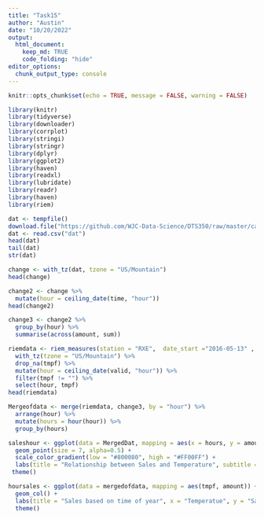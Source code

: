 ```yaml
---
title: "Task15"
author: "Austin"
date: "10/20/2022"
output: 
  html_document:
    keep_md: TRUE
    code_folding: "hide"
editor_options: 
  chunk_output_type: console
---
```

```r
knitr::opts_chunk$set(echo = TRUE, message = FALSE, warning = FALSE)
```


```r
library(knitr)
library(tidyverse)
library(downloader)
library(corrplot)
library(stringi)
library(stringr)
library(dplyr)
library(ggplot2)
library(haven)
library(readxl)
library(lubridate)
library(readr) 
library(haven)
library(riem)
```

```r
dat <- tempfile()
download.file("https://github.com/WJC-Data-Science/DTS350/raw/master/carwash.csv", "dat")
dat <- read.csv("dat")
head(dat)
tail(dat)
str(dat)
```

```r
change <- with_tz(dat, tzone = "US/Mountain")
head(change)
```

```r
change2 <- change %>%
  mutate(hour = ceiling_date(time, "hour"))
head(change2)
```

```r
change3 <- change2 %>%
  group_by(hour) %>%
  summarise(across(amount, sum))

```

```r
riemdata <- riem_measures(station = "RXE",  date_start ="2016-05-13" , date_end  ="2016-07-08") %>%
  with_tz(tzone = "US/Mountain") %>%
  drop_na(tmpf) %>%
  mutate(hour = ceiling_date(valid, "hour")) %>%
  filter(tmpf != "") %>%
  select(hour, tmpf)
head(riemdata)
```

```r
Mergeofdata <- merge(riemdata, change3, by = "hour") %>%
  arrange(hour) %>%
  mutate(hours = hour(hour)) %>%
  group_by(hours) 
```

```r
saleshour <- ggplot(data = MergedDat, mapping = aes(x = hours, y = amount, color = tmpf)) +
  geom_point(size = 7, alpha=0.5) +
  scale_color_gradient(low = "#800080", high = "#FF00FF") +
  labs(title = "Relationship between Sales and Temperature", subtitle = "Grouped by Hour of the Day (24-Hour Clock)", x = "Time of Day (Hour)", y = "Sales Amounts in $", fill = "Temperature in Fahrenheit") +
 theme()
```

```r
hoursales <- ggplot(data = mergedofdata, mapping = aes(tmpf, amount)) +
  geom_col() +
  labs(title = "Sales based on time of year", x = "Temperatue", y = "Sales") +
  theme()
```

